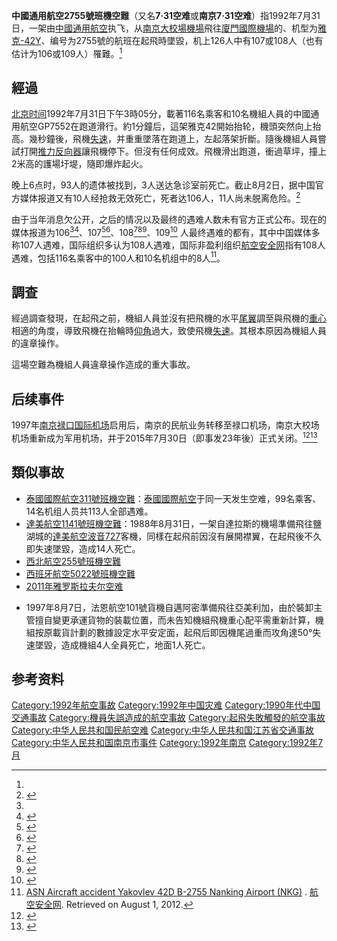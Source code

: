 {{Infobox Airliner accident
|name= 中國通用航空2755號班機空難
|Date= 1992年7月31日
|Crash image= File:China General Aviation Yakovlev Yak-42D B-2755.jpg
|Image caption= B-2755，失事的雅克-42型客機
|Type= 機員失誤
|Site= {{CHN}}[[南京|南京]][[大校場機場|大校場機場]]
|Fatalities=107或108（也有认为106或109）
|Injuries=18-19
|Aircraft Type= [[雅克-42|雅克-42Y]]
|Operator= [[东方通用航空|中國通用航空]]
|Origin= {{CHN}}[[南京|南京]][[大校場機場|大校場機場]]
|Destination= {{CHN}}[[廈門國際機場|廈門國際機場]]
|Tail Number=B-2755
|Ship name= 
|Passengers=116
|Crew=10
|Survivors=18-19
}}

'''中國通用航空2755號班機空難'''（又名'''7·31空难'''或'''南京7·31空难'''）指1992年7月31日，一架由[[东方通用航空|中國通用航空]]执飞，从[[南京|南京]][[大校場機場|大校場機場]]飛往[[廈門國際機場|廈門國際機場]]的、机型为[[雅克-42|雅克-42Y]]、编号为2755號的航班在起飛時墜毀，机上126人中有107或108人（也有估计为106或109人）罹難。<ref name="xinhua"/>

==經過==

[[北京时间|北京时间]]1992年7月31日下午3時05分，載著116名乘客和10名機組人員的中國通用航空GP7552在跑道滑行。約1分鐘后，這架雅克42開始抬轮，機頭突然向上抬高。幾秒鐘後，飛機[[失速|失速]]，并重重墜落在跑道上，左起落架折斷。隨後機組人員嘗試打開[[推力反向器|推力反向器]]讓飛機停下。但沒有任何成效。飛機滑出跑道，衝過草坪，撞上2米高的護場圩堤，隨即爆炸起火。

晚上6点时，93人的遗体被找到，3人送达急诊室前死亡。截止8月2日，据中国官方媒体报道又有10人经抢救无效死亡，死者达106人，11人尚未脱离危险。<ref name="xinhua">{{cite web|url=http://xh.xhby.net/mp1/html/2008-01/11/content_6061769.htm|title=“7·31”南京空难|date=2008-01-11|publisher=新华日报|accessdate=2012-03-12|deadurl=yes|archiveurl=https://web.archive.org/web/20150108213455/http://xh.xhby.net/mp1/html/2008-01/11/content_6061769.htm|archivedate=2015-01-08}}</ref>

由于当年消息欠公开，之后的情况以及最终的遇难人数未有官方正式公布。现在的媒体报道为106<ref name="xinhua" /><ref>{{cite web|url=http://zzjiwu.blog.163.com/blog/static/181771054201122993333672/|title=中国空难纪实/发生在中国的航空事故(1991-1995)【图】|date=2011-03-29|publisher=郑州机场飞机维修保障室|accessdate=2012-03-12|archive-url=https://web.archive.org/web/20160304233549/http://zzjiwu.blog.163.com/blog/static/181771054201122993333672/|archive-date=2016-03-04|dead-url=yes}}</ref>、107<ref>{{cite web|url=http://news.qq.com/a/20100825/000030.htm|title=背景资料：1980-2004年中国民航空难全记录|date=2010-08-25|publisher=黑龙江电视台|accessdate=2012-03-12|archive-url=https://web.archive.org/web/20100828161531/http://news.qq.com/a/20100825/000030.htm|archive-date=2010-08-28|dead-url=no}}</ref><ref>{{cite web|url=http://news.longhoo.net/2010-08/26/content_3936513_2.htm|title=伊春空难 那一刻有人拿手机想把玻璃砸碎|date=2010-08-26|publisher=东方卫报|accessdate=2012-03-12|deadurl=yes|archiveurl=https://web.archive.org/web/20101213191732/http://news.longhoo.net/2010-08/26/content_3936513_2.htm|archivedate=2010-12-13}}</ref>、108<ref>{{cite web|url=http://aviation-safety.net/database/record.php?id=19920731-1|title=ASN Aircraft accident Yakovlev 42D B-2755 Nanking Airport (NKG)|date=|publisher=[[航空安全网|航空安全网]]|accessdate=2012-03-12|archive-url=https://web.archive.org/web/20110317225333/http://aviation-safety.net/database/record.php?id=19920731-1|archive-date=2011-03-17|dead-url=no}}</ref><ref>{{cite web|url=http://www.cbc.ca/news/interactives/yak42-crashes/|title=TIMELINE: Major Yakovlev YAK-42 aircraft accidents. Fatal crashes in Europe, Asia and South America|date=2011-11-02|publisher=CBC News|accessdate=2012-03-12|archive-url=https://web.archive.org/web/20120220123142/http://www.cbc.ca/news/interactives/yak42-crashes/|archive-date=2012-02-20|dead-url=no}}</ref><ref>{{cite web|url=http://planecrashinfo.com/1992/1992.htm|title=“7·31”南京空难|date=|publisher=planecrashinfo.com|accessdate=2012-03-12|archive-url=https://web.archive.org/web/20120311015638/http://planecrashinfo.com/1992/1992.htm|archive-date=2012-03-11|dead-url=no}}</ref>、109<ref>{{cite web|url=http://msn.cri.cn/27824/2011/09/08/2625s3364968.htm|title=俄罗斯雅克-42客机简介|date=2011-09-08|publisher=CRI国际在线|accessdate=2012-03-12|deadurl=yes|archiveurl=https://archive.is/20120714190030/http://msn.cri.cn/27824/2011/09/08/2625s3364968.htm|archivedate=2012-07-14}}</ref> 人最终遇难的都有，其中中国媒体多称107人遇难，国际组织多认为108人遇难，国际非盈利组织[[航空安全网|航空安全网]]指有108人遇难，包括116名乘客中的100人和10名机组中的8人<ref>[http://aviation-safety.net/database/record.php?id=19920731-1 ASN Aircraft accident Yakovlev 42D B-2755 Nanking Airport (NKG)] {{Wayback|url=http://aviation-safety.net/database/record.php?id=19920731-1 |date=20110317225333 }}. [[航空安全网|航空安全网]]. Retrieved on August 1, 2012.</ref>。

==調查==
經過調查發現，在起飛之前，機組人員並沒有把飛機的水平[[尾翼|尾翼]]調至與飛機的[[重心|重心]]相適的角度，導致飛機在抬輪時[[仰角|仰角]]過大，致使飛機[[失速|失速]]。其根本原因為機組人員的違章操作。

這場空難為機組人員違章操作造成的重大事故。

==后续事件==
1997年[[南京禄口国际机场|南京禄口国际机场]]启用后，南京的民航业务转移至禄口机场，南京大校场机场重新成为军用机场，并于2015年7月30日（即事发23年後）正式关闭。<ref>{{cite news|url=http://jnsb.jschina.com.cn/html/2015-07/15/content_1279632.htm|title=“大校场机场月底搬迁”刷爆朋友圈 南部新城指挥部称年内肯定会搬|publisher=[[江南时报|江南时报]]|date=2015-07-15|accessdate=2015-08-21|deadurl=yes|archiveurl=https://web.archive.org/web/20150927135558/http://jnsb.jschina.com.cn/html/2015-07/15/content_1279632.htm|archivedate=2015-09-27}}</ref><ref>{{cite news|url=http://news.jschina.com.cn/system/2015/08/16/025937506.shtml|title=86岁的南京大校场机场已经搬空 未来将建机场跑道公园|publisher=中国江苏网|date=2015-08-16|accessdate=2015-08-21|archive-url=https://web.archive.org/web/20150927174038/http://news.jschina.com.cn/system/2015/08/16/025937506.shtml|archive-date=2015-09-27|dead-url=no}}</ref>

==類似事故==
*[[泰國國際航空311號班機空難|泰國國際航空311號班機空難]]：[[泰國國際航空|泰國國際航空]]于同一天发生空难，99名乘客、14名机组人员共113人全部遇难。
*[[達美航空1141號班機空難|達美航空1141號班機空難]]：1988年8月31日，一架自達拉斯的機場準備飛往鹽湖城的[[達美航空|達美航空]][[波音727|波音727]]客機，同樣在起飛前因沒有展開襟翼，在起飛後不久即失速墜毀，造成14人死亡。
*[[西北航空255號班機空難|西北航空255號班機空難]]
*[[西班牙航空5022號班機空難|西班牙航空5022號班機空難]]
*[[2011年雅罗斯拉夫尔空难|2011年雅罗斯拉夫尔空难]]
* {{Link-en|法恩航空101號班機空難|Fine Air Flight 101}}1997年8月7日，法恩航空101號貨機自邁阿密準備飛往亞美利加，由於裝卸主管擅自變更承運貨物的裝載位置，而未告知機組飛機重心配平需重新計算，機組按原載貨計劃的數據設定水平安定面，起飛后即因機尾過重而攻角達50°失速墜毀，造成機組4人全員死亡，地面1人死亡。

==参考资料==

{{Reflist|2}}

{{1992年航空事故}}
{{中华人民共和国航空事故}}

[[Category:1992年航空事故|Category:1992年航空事故]]
[[Category:1992年中国灾难|Category:1992年中国灾难]]
[[Category:1990年代中国交通事故|Category:1990年代中国交通事故]]
[[Category:機員失誤造成的航空事故|Category:機員失誤造成的航空事故]]
[[Category:起飛失敗觸發的航空事故|Category:起飛失敗觸發的航空事故]]
[[Category:中华人民共和国民航空难|Category:中华人民共和国民航空难]]
[[Category:中华人民共和国江苏省交通事故|Category:中华人民共和国江苏省交通事故]]
[[Category:中华人民共和国南京市事件|Category:中华人民共和国南京市事件]]
[[Category:1992年南京|Category:1992年南京]]
[[Category:1992年7月|Category:1992年7月]]